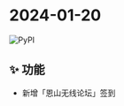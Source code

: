 # 2024-01-20

![PyPI](https://img.shields.io/badge/Pypi-v24.1.20-brightgreen)

## ✨ 功能

- 新增「恩山无线论坛」签到

